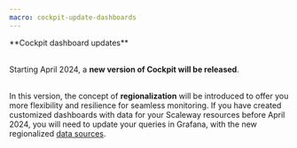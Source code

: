 ```yaml
---
macro: cockpit-update-dashboards
---
```


<Message type="">
**Cockpit dashboard updates** <br /><br />

 Starting April 2024, a **new version of Cockpit will be released**. <br /><br />

 In this version, the concept of **regionalization** will be introduced to offer you more flexibility and resilience for seamless monitoring. If you have created customized dashboards with data for your Scaleway resources before April 2024, you will need to update your queries in Grafana, with the new regionalized [data sources](/observability/cockpit/concepts/#data-sources).
</Message>
